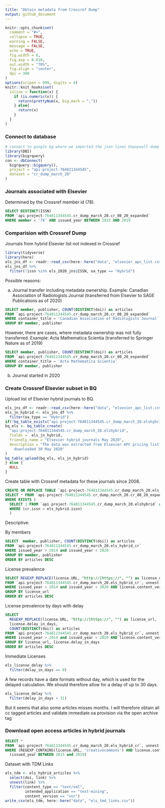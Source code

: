 ```yaml
---
title: "Obtain metadata from Crossref Dump"
output: github_document
---
```


```r
knitr::opts_chunk$set(
  comment = "#>",
  collapse = TRUE,
  warning = FALSE,
  message = FALSE,
  echo = TRUE,
  fig.width = 6,
  fig.asp = 0.618,
  out.width = "70%",
  fig.align = "center",
  dpi = 300
)
options(scipen = 999, digits = 4)
knitr::knit_hooks$set(
  inline = function(x) {
    if (is.numeric(x)) {
      return(prettyNum(x, big.mark = ","))
    } else{
      return(x)
    }
  }
)
```

### Connect to database

```r
# connect to google bg where we imported the json lines Unpaywall dump
library(DBI)
library(bigrquery)
con <- dbConnect(
  bigrquery::bigquery(),
  project = "api-project-764811344545",
  dataset = "cr_dump_march_20"
)
```

### Journals associated with Elsevier

Determined by the Crossref member id (78).

```sql
SELECT DISTINCT(ISSN)
FROM `api-project-764811344545.cr_dump_march_20.cr_08_20_expanded` 
WHERE member = '78' AND issued_year BETWEEN 2015 AND 2019
```

### Comparision with Crossref Dump

Journals from hybrid Elsevier list not indexed in Crossref

```r
library(tidyverse)
library(here)
els_jns_df <- readr::read_csv(here::here("data", "elsevier_apc_list.csv"))
els_jns_df %>% 
  filter(!issn %in% els_2020_jns$ISSN, oa_type == "Hybrid")
```

Possible reasons:

a) Journal transfer including metadata ownership. Example: Canadian Association of Radiologists Journal (transferred from Elsevier to SAGE Publications as of 2020)

```sql
SELECT member, publisher, COUNT(DISTINCT(doi)) as articles
FROM `api-project-764811344545.cr_dump_march_20.cr_08_20_expanded` 
WHERE container_title = 'Canadian Association of Radiologists Journal'
GROUP BY member, publisher
```

However, there are cases, where metadata ownership was not fully transferred. Example: Acta Mathematica Scientia (transferred to Springer Nature as of 2019)

```sql
SELECT member, publisher, COUNT(DISTINCT(doi)) as articles
FROM `api-project-764811344545.cr_dump_march_20.cr_08_20_expanded` 
WHERE container_title = 'Acta Mathematica Scientia'
GROUP BY member, publisher
```

b) Journal started in 2020


### Create Crossref Elsevier subset in BQ

Upload list of Elsevier hybrid journals to BQ.

```r
els_jns_df <- readr::read_csv(here::here("data", "elsevier_apc_list.csv"))
els_jn_hybrid <- els_jns_df %>% 
  filter(oa_type == "Hybrid")
if(!bq_table_exists("api-project-764811344545.cr_dump_march_20.elshybrid")) {
bq_els <- bq_table_create(
  "api-project-764811344545.cr_dump_march_20.elshybrid",
  fields =  els_jn_hybrid,
  friendly_name = "Elsevier hybrid journals May 2020",
  description = "The data was extracted from Elsevier APC pricing list, 
    downloaded 30 May 2020"
)
bq_table_upload(bq_els, els_jn_hybrid)
} else {
  NULL
}
```

Create table with Crossref metadata for these journals since 2008.

```sql
CREATE OR REPLACE TABLE `api-project-764811344545.cr_dump_march_20.els_hybrid_cr` AS
SELECT * FROM `api-project-764811344545.cr_dump_march_20.cr_08_20_expanded` as cr
WHERE EXISTS ( 
  SELECT 1 FROM `api-project-764811344545.cr_dump_march_20.elshybrid` as els_hybrid 
  WHERE (cr.issn = els_hybrid.issn)
  )
```

Descriptive:

By members

```sql
SELECT  member, publisher, COUNT(DISTINCT(doi)) as articles
FROM `api-project-764811344545.cr_dump_march_20.els_hybrid_cr`
WHERE issued_year > 2014 and issued_year < 2020
GROUP BY member, publisher
ORDER BY articles DESC
```

License prevalence

```sql
SELECT REGEXP_REPLACE(license.URL, "http://|https://", "") as license_url, COUNT(DISTINCT(doi)) as articles
FROM `api-project-764811344545.cr_dump_march_20.els_hybrid_cr`, unnest(license) as license
WHERE issued_year > 2014 and issued_year < 2020 AND license.content_version = 'vor'
GROUP BY license_url
ORDER BY articles DESC
```

License prevalence by days with delay 

```sql
SELECT 
  REGEXP_REPLACE(license.URL, "http://|https://", "") as license_url,
  license.delay_in_days,
  COUNT(DISTINCT(doi)) as articles
FROM `api-project-764811344545.cr_dump_march_20.els_hybrid_cr`, unnest(license) as license
WHERE issued_year > 2014 and issued_year < 2020 AND license.content_version = 'vor'
GROUP BY license_url, license.delay_in_days
ORDER BY articles DESC
```

Immediate Licenses

```r
els_license_delay %>%
  filter(delay_in_days == 0)
```

A few records have a date formats without day, which is used for the delayed calculation. We should therefore allow for a delay of up to  30 days. 
```r
els_license_delay %>%
  filter(delay_in_days < 31) 
```

But it seems that also some articles misses months. I will therefore obtain all cc tagged articles and validate immediate oa provision via the open archive tag

### Download open access articles in hybrid journals

```sql
SELECT *
FROM `api-project-764811344545.cr_dump_march_20.els_hybrid_cr`, unnest(license) as license
WHERE (REGEXP_CONTAINS(license.URL, 'creativecommons') AND license.content_version = 'vor') AND 
  (issued_year BETWEEN 2015 and 2019) 
```

Dataset with TDM Links

```r
els_tdm <- els_hybrid_articles %>%
  select(doi, link) %>%
  unnest(link) %>%
  filter(content_type == "text/xml",
         intended_application == "text-mining",
         content_version == "vor")
write_csv(els_tdm, here::here("data", "els_tmd_links.csv"))
```
